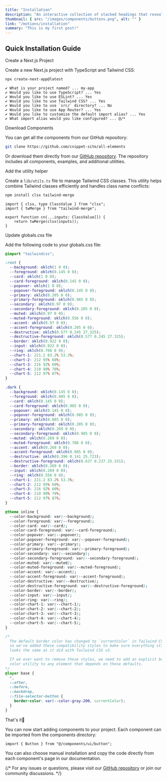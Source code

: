 ```yaml
---
title: "Installation"
description: "An interactive collection of stacked headings that reveal individual content sections with a click."
thumbnail: { src: "/images/components/buttons.png", alt: "" }
link: "/motions/installation"
summary: "This is my first post!"
---
```


## Quick Installation Guide

<Steps>
<Step>Create a Next.js Project</Step>

Create a new Next.js project with TypeScript and Tailwind CSS:

```bash
npx create-next-app@latest
```

```plaintext
✔ What is your project named? ... my-app
✔ Would you like to use TypeScript? ... Yes
✔ Would you like to use ESLint? ... Yes
✔ Would you like to use Tailwind CSS? ... Yes
✔ Would you like to use `src/` directory? ... No
✔ Would you like to use App Router? ... Yes
✔ Would you like to customize the default import alias? ... Yes
✔ What import alias would you like configured? ... @/*
```


<Step>Download Components</Step>

You can get all the components from our GitHub repository:

```bash
git clone https://github.com/cnippet-site/all-elements
```

Or download them directly from our [GitHub repository](https://github.com/cnippet-site/all-elements/). The repository includes all components, examples, and additional utilities.

<Step>Add the utility helper</Step>

Create a `lib/utils.ts` file to manage Tailwind CSS classes. This utility helps combine Tailwind classes efficiently and handles class name conflicts:

```bash
npm install clsx tailwind-merge
```

```tsx
import { clsx, type ClassValue } from "clsx";
import { twMerge } from "tailwind-merge";

export function cn(...inputs: ClassValue[]) {
    return twMerge(clsx(inputs));
}
```



<Step>Update globals.css file</Step>

Add the following code to your globals.css file:

```css
@import "tailwindcss";

:root {
  --background: oklch(1 0 0);
  --foreground: oklch(0.145 0 0);
  --card: oklch(1 0 0);
  --card-foreground: oklch(0.145 0 0);
  --popover: oklch(1 0 0);
  --popover-foreground: oklch(0.145 0 0);
  --primary: oklch(0.205 0 0);
  --primary-foreground: oklch(0.985 0 0);
  --secondary: oklch(0.97 0 0);
  --secondary-foreground: oklch(0.205 0 0);
  --muted: oklch(0.97 0 0);
  --muted-foreground: oklch(0.556 0 0);
  --accent: oklch(0.97 0 0);
  --accent-foreground: oklch(0.205 0 0);
  --destructive: oklch(0.577 0.245 27.325);
  --destructive-foreground: oklch(0.577 0.245 27.325);
  --border: oklch(0.922 0 0);
  --input: oklch(0.922 0 0);
  --ring: oklch(0.708 0 0);
  --chart-1: 221.2 83.2% 53.3%;
  --chart-2: 212 95% 68%;
  --chart-3: 216 92% 60%;
  --chart-4: 210 98% 78%;
  --chart-5: 212 97% 87%;
}

.dark {
  --background: oklch(0.145 0 0);
  --foreground: oklch(0.985 0 0);
  --card: oklch(0.145 0 0);
  --card-foreground: oklch(0.985 0 0);
  --popover: oklch(0.145 0 0);
  --popover-foreground: oklch(0.985 0 0);
  --primary: oklch(0.985 0 0);
  --primary-foreground: oklch(0.205 0 0);
  --secondary: oklch(0.269 0 0);
  --secondary-foreground: oklch(0.985 0 0);
  --muted: oklch(0.269 0 0);
  --muted-foreground: oklch(0.708 0 0);
  --accent: oklch(0.269 0 0);
  --accent-foreground: oklch(0.985 0 0);
  --destructive: oklch(0.396 0.141 25.723);
  --destructive-foreground: oklch(0.637 0.237 25.331);
  --border: oklch(0.269 0 0);
  --input: oklch(0.269 0 0);
  --ring: oklch(0.556 0 0);
  --chart-1: 221.2 83.2% 53.3%;
  --chart-2: 212 95% 68%;
  --chart-3: 216 92% 60%;
  --chart-4: 210 98% 78%;
  --chart-5: 212 97% 87%;
}

@theme inline {
  --color-background: var(--background);
  --color-foreground: var(--foreground);
  --color-card: var(--card);
  --color-card-foreground: var(--card-foreground);
  --color-popover: var(--popover);
  --color-popover-foreground: var(--popover-foreground);
  --color-primary: var(--primary);
  --color-primary-foreground: var(--primary-foreground);
  --color-secondary: var(--secondary);
  --color-secondary-foreground: var(--secondary-foreground);
  --color-muted: var(--muted);
  --color-muted-foreground: var(--muted-foreground);
  --color-accent: var(--accent);
  --color-accent-foreground: var(--accent-foreground);
  --color-destructive: var(--destructive);
  --color-destructive-foreground: var(--destructive-foreground);
  --color-border: var(--border);
  --color-input: var(--input);
  --color-ring: var(--ring);
  --color-chart-1: var(--chart-1);
  --color-chart-2: var(--chart-2);
  --color-chart-3: var(--chart-3);
  --color-chart-4: var(--chart-4);
  --color-chart-5: var(--chart-5);
}

/*
  The default border color has changed to `currentColor` in Tailwind CSS v4,
  so we've added these compatibility styles to make sure everything still
  looks the same as it did with Tailwind CSS v3.

  If we ever want to remove these styles, we need to add an explicit border
  color utility to any element that depends on these defaults.
*/
@layer base {
  *,
  ::after,
  ::before,
  ::backdrop,
  ::file-selector-button {
    border-color: var(--color-gray-200, currentColor);
  }
}
```

<Step>That's it🎉</Step>

You can now start adding components to your project. Each component can be imported from the components directory:

```tsx
import { Button } from "@/components/ui/button";
```

You can also choose manual installation and copy the code directly from each component's page in our documentation.

{/* For any issues or questions, please visit our [GitHub repository](https://github.com/cnippet/ui-cnippet/issues) or join our community discussions. */}

</Steps>
